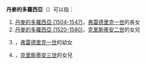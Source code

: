 '''丹麥的多蘿西亞'''（{{lang-da|Dorothea af Danmark}}）可以指：
# [[丹麥的多蘿西亞_(1504-1547)|丹麥的多蘿西亞 (1504-1547)]]，[[弗雷德里克一世_(丹麦)|弗雷德里克一世]]的長女
# [[丹麥的多蘿西亞_(1520-1580)|丹麥的多蘿西亞 (1520-1580)]]，[[克里斯蒂安二世|克里斯蒂安二世]]的女兒
# {{le|丹麥的多蘿西亞 (1528-1575)|Dorothea of Denmark, Duchess of Mecklenburg}}，[[弗雷德里克一世_(丹麦)|弗雷德里克一世]]的幼女
# {{le|丹麥的多蘿西亞 (1546-1617)|Dorothea of Denmark, Duchess of Brunswick-Lüneburg}}，[[克里斯蒂安三世|克里斯蒂安三世]]的女兒
{{Disambiguation|D|Cat=七字人名译名消歧义}}